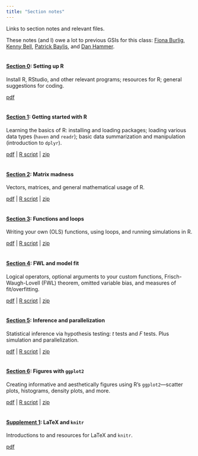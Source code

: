 ```yaml
---
title: "Section notes"
---
```


Links to section notes and relevant files.

These notes (and I) owe a lot to previous GSIs for this class: [Fiona Burlig](https://www.fionaburlig.com/are212), [Kenny Bell](https://github.com/kendonB/ARE212), [Patrick Baylis](https://github.com/pbaylis/ARE212/), and [Dan Hammer](https://github.com/danhammer/ARE212).
<br><br>

#### [__Section 0__](section00.html): Setting up R

Install R, RStudio, and other relevant programs; resources for R; general suggestions for coding.

[pdf](Section00/section00.pdf)
<br><br>

#### [__Section 1__](section01.html): Getting started with R

Learning the basics of R: installing and loading packages; loading various data types (`haven` and `readr`); basic data summarization and manipulation (introduction to `dplyr`).

[pdf](Section01/section01.pdf) | [R script](Section01/section01.R) | [zip](Section01.zip)
<br><br>

#### [__Section 2__](section02.html): Matrix madness

Vectors, matrices, and general mathematical usage of R.

[pdf](Section02/section02.pdf) | [R script](Section02/section02.R) | [zip](Section02.zip)
<br><br>

#### [__Section 3__](section03.html): Functions and loops

Writing your own (OLS) functions, using loops, and running simulations in R.

[pdf](Section03/section03.pdf) | [R script](Section03/section03.R) | [zip](Section03.zip)
<br><br>

#### [__Section 4__](section04.html): FWL and model fit

Logical operators, optional arguments to your custom functions, Frisch-Waugh-Lovell (FWL) theorem, omitted variable bias, and measures of fit/overfitting.

[pdf](Section04/section04.pdf) | [R script](Section04/section04.R) | [zip](Section04.zip)
<br><br>

#### [__Section 5__](section05.html): Inference and parallelization

Statistical inference via hypothesis testing: _t_ tests and $F$ tests. Plus simulation and parallelization.

[pdf](Section05/section05.pdf) | [R script](Section05/section05.R) | [zip](Section05.zip)
<br><br>

#### [__Section 6__](section06.html): Figures with `ggplot2`

Creating informative and aesthetically figures using R's `ggplot2`—scatter plots, histograms, density plots, and more.

[pdf](Section06/section06.pdf) | [R script](Section06/section06.R) | [zip](Section06.zip)
<br><br>

#### [__Supplement 1__](latexKnitr.html): LaTeX and `knitr`

Introductions to and resources for LaTeX and `knitr`.

[pdf](LatexKnitr/latexKnitr.pdf)
<br><br>
